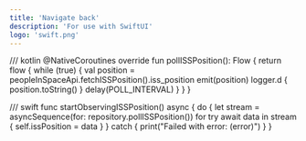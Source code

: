 ```yaml
---
title: 'Navigate back'
description: 'For use with SwiftUI'
logo: 'swift.png'
---
```


/// kotlin
@NativeCoroutines
    override fun pollISSPosition(): Flow<IssPosition> {
        return flow {
            while (true) {
                val position = peopleInSpaceApi.fetchISSPosition().iss_position
                emit(position)
                logger.d { position.toString() }
                delay(POLL_INTERVAL)
            }
        }
    }

/// swift
func startObservingISSPosition() async {
    do {
        let stream = asyncSequence(for: repository.pollISSPosition())
        for try await data in stream {
            self.issPosition = data
        }
    } catch {
        print("Failed with error: \(error)")
    }
}